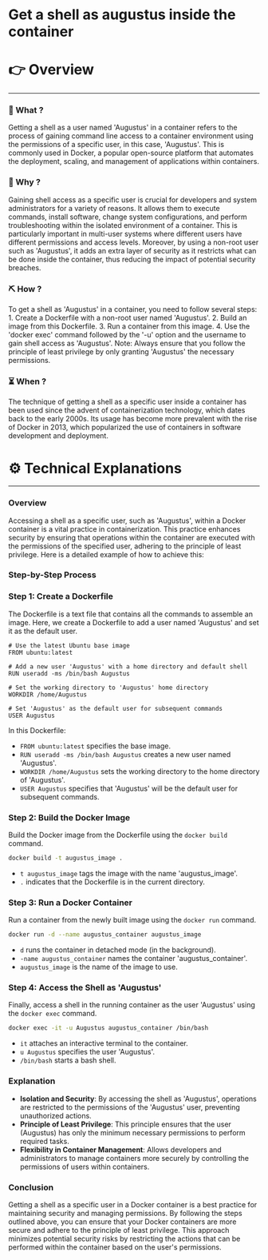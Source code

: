 # Get a shell as augustus inside the container


# 👉 Overview

---

### 👀 What ?

Getting a shell as a user named 'Augustus' in a container refers to the process of gaining command line access to a container environment using the permissions of a specific user, in this case, 'Augustus'. This is commonly used in Docker, a popular open-source platform that automates the deployment, scaling, and management of applications within containers.


### 🧐 Why ?

Gaining shell access as a specific user is crucial for developers and system administrators for a variety of reasons. It allows them to execute commands, install software, change system configurations, and perform troubleshooting within the isolated environment of a container. This is particularly important in multi-user systems where different users have different permissions and access levels. Moreover, by using a non-root user such as 'Augustus', it adds an extra layer of security as it restricts what can be done inside the container, thus reducing the impact of potential security breaches.


### ⛏️ How ?

To get a shell as 'Augustus' in a container, you need to follow several steps: 1. Create a Dockerfile with a non-root user named 'Augustus'. 2. Build an image from this Dockerfile. 3. Run a container from this image. 4. Use the 'docker exec' command followed by the '-u' option and the username to gain shell access as 'Augustus'. Note: Always ensure that you follow the principle of least privilege by only granting 'Augustus' the necessary permissions.


### ⏳ When ?

The technique of getting a shell as a specific user inside a container has been used since the advent of containerization technology, which dates back to the early 2000s. Its usage has become more prevalent with the rise of Docker in 2013, which popularized the use of containers in software development and deployment.


# ⚙️ Technical Explanations

---

### Overview

Accessing a shell as a specific user, such as 'Augustus', within a Docker container is a vital practice in containerization. This practice enhances security by ensuring that operations within the container are executed with the permissions of the specified user, adhering to the principle of least privilege. Here is a detailed example of how to achieve this:

### Step-by-Step Process

### Step 1: Create a Dockerfile

The Dockerfile is a text file that contains all the commands to assemble an image. Here, we create a Dockerfile to add a user named 'Augustus' and set it as the default user.

```
# Use the latest Ubuntu base image
FROM ubuntu:latest

# Add a new user 'Augustus' with a home directory and default shell
RUN useradd -ms /bin/bash Augustus

# Set the working directory to 'Augustus' home directory
WORKDIR /home/Augustus

# Set 'Augustus' as the default user for subsequent commands
USER Augustus

```

In this Dockerfile:

- `FROM ubuntu:latest` specifies the base image.
- `RUN useradd -ms /bin/bash Augustus` creates a new user named 'Augustus'.
- `WORKDIR /home/Augustus` sets the working directory to the home directory of 'Augustus'.
- `USER Augustus` specifies that 'Augustus' will be the default user for subsequent commands.

### Step 2: Build the Docker Image

Build the Docker image from the Dockerfile using the `docker build` command.

```bash
docker build -t augustus_image .

```

- `t augustus_image` tags the image with the name 'augustus_image'.
- `.` indicates that the Dockerfile is in the current directory.

### Step 3: Run a Docker Container

Run a container from the newly built image using the `docker run` command.

```bash
docker run -d --name augustus_container augustus_image

```

- `d` runs the container in detached mode (in the background).
- `-name augustus_container` names the container 'augustus_container'.
- `augustus_image` is the name of the image to use.

### Step 4: Access the Shell as 'Augustus'

Finally, access a shell in the running container as the user 'Augustus' using the `docker exec` command.

```bash
docker exec -it -u Augustus augustus_container /bin/bash

```

- `it` attaches an interactive terminal to the container.
- `u Augustus` specifies the user 'Augustus'.
- `/bin/bash` starts a bash shell.

### Explanation

- **Isolation and Security**: By accessing the shell as 'Augustus', operations are restricted to the permissions of the 'Augustus' user, preventing unauthorized actions.
- **Principle of Least Privilege**: This principle ensures that the user (Augustus) has only the minimum necessary permissions to perform required tasks.
- **Flexibility in Container Management**: Allows developers and administrators to manage containers more securely by controlling the permissions of users within containers.

### Conclusion

Getting a shell as a specific user in a Docker container is a best practice for maintaining security and managing permissions. By following the steps outlined above, you can ensure that your Docker containers are more secure and adhere to the principle of least privilege. This approach minimizes potential security risks by restricting the actions that can be performed within the container based on the user's permissions.
